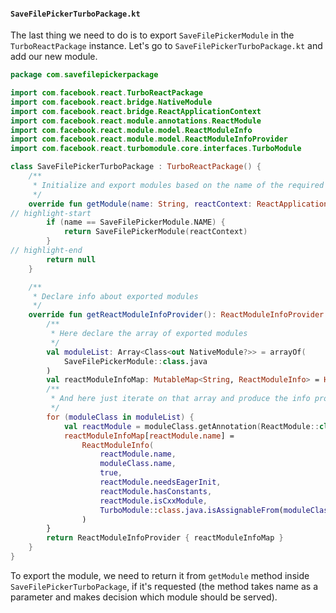 #### `SaveFilePickerTurboPackage.kt`

The last thing we need to do is to export `SaveFilePickerModule` in the `TurboReactPackage` instance.
Let's go to `SaveFilePickerTurboPackage.kt` and add our new module.

```kotlin title="android/src/main/java/com/savefilepickerpackage/SaveFilePickerTurboPackage.kt"
package com.savefilepickerpackage

import com.facebook.react.TurboReactPackage
import com.facebook.react.bridge.NativeModule
import com.facebook.react.bridge.ReactApplicationContext
import com.facebook.react.module.annotations.ReactModule
import com.facebook.react.module.model.ReactModuleInfo
import com.facebook.react.module.model.ReactModuleInfoProvider
import com.facebook.react.turbomodule.core.interfaces.TurboModule

class SaveFilePickerTurboPackage : TurboReactPackage() {
    /**
     * Initialize and export modules based on the name of the required module
     */
    override fun getModule(name: String, reactContext: ReactApplicationContext): NativeModule? {
// highlight-start
        if (name == SaveFilePickerModule.NAME) {
            return SaveFilePickerModule(reactContext)
        }
// highlight-end
        return null
    }

    /**
     * Declare info about exported modules
     */
    override fun getReactModuleInfoProvider(): ReactModuleInfoProvider {
        /**
         * Here declare the array of exported modules
         */
        val moduleList: Array<Class<out NativeModule?>> = arrayOf(
            SaveFilePickerModule::class.java
        )
        val reactModuleInfoMap: MutableMap<String, ReactModuleInfo> = HashMap()
        /**
         * And here just iterate on that array and produce the info provider instance
         */
        for (moduleClass in moduleList) {
            val reactModule = moduleClass.getAnnotation(ReactModule::class.java) ?: continue
            reactModuleInfoMap[reactModule.name] =
                ReactModuleInfo(
                    reactModule.name,
                    moduleClass.name,
                    true,
                    reactModule.needsEagerInit,
                    reactModule.hasConstants,
                    reactModule.isCxxModule,
                    TurboModule::class.java.isAssignableFrom(moduleClass)
                )
        }
        return ReactModuleInfoProvider { reactModuleInfoMap }
    }
}
```

To export the module, we need to return it from `getModule` method inside `SaveFilePickerTurboPackage`, if it's requested
(the method takes name as a parameter and makes decision which module should be served).
